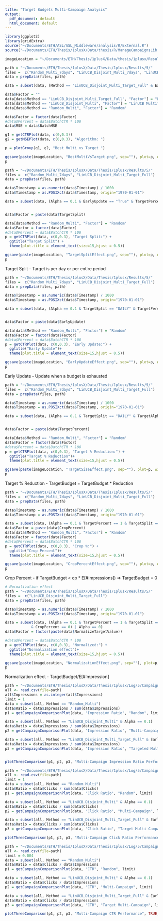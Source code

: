 ```yaml
---
title: "Target Budgets Multi-Campaign Analysis"
output:
  pdf_document: default
  html_document: default
---
```


```r
library(ggplot2)
library(gridExtra)
source("~/Documents/ETH/ASL/ASL_Middleware/analysis/R/External.R")
source("~/Documents/ETH/Thesis/1plusX/Data/thesis/R/ManageCampaignsLib.R")

imageLocation = "~/Documents/ETH/Thesis/1plusX/Data/thesis/1plusx/Results/Images/Multi-Campaign/"
```


```r

path = "~/Documents/ETH/Thesis/1plusX/Data/Thesis/1plusx/Results/5/"
files =  c("Random_Multi_7days", "LinUCB_Disjoint_Multi_7days", "LinUCB_Disjoint_Multi_Target_Full")
data = prepData(files, path)

data = subset(data, (Method == "LinUCB_Disjoint_Multi_Target_Full" & EarlyUpdate == "True" & TargetPercent == 1 & NormalizeTargetValue == "True") | (Method != "LinUCB_Disjoint_Multi_Target_Full") )

data$Factor = ""
data[data$Method == "LinUCB_Disjoint_Multi_Target_Full", "Factor"] = "LinUCB Multi-Target"
data[data$Method == "LinUCB_Disjoint_Multi", "Factor"] = "LinUCB Multi"
data[data$Method == "Random_Multi", "Factor"] = "Random"

data$Factor = factor(data$Factor)
#data$Percent = data$BatchCTR * 100
data$MSE = data$BatchMSE

g1 = getCTRPlot(data, c(0,0.3))
g2 = getMSEPlot(data, c(0,0.3), "Algorithm: ")

p = plotGroup(g1, g2, "Best Multi vs Target ") 

ggsave(paste(imageLocation, "BestMultiVsTarget.png", sep=""), plot=p, width = width * 2, height = 11, units = "cm")
p


```

```r
path = "~/Documents/ETH/Thesis/1plusX/Data/Thesis/1plusx/Results/5/"
files =  c("Random_Multi_7days", "LinUCB_Disjoint_Multi_Target_Full")
data = prepData(files, path)

data$Timestamp = as.numeric(data$Timestamp) / 1000
data$Timestamp = as.POSIXct(data$Timestamp, origin="1970-01-01")

data = subset(data, (Alpha == 0.1 & EarlyUpdate == "True" & TargetPercent == 1 & TargetAlpha == 1 & CropPercent == 0.0  & NormalizeTargetValue == "False") | Alpha == 0)


data$Factor = paste(data$TargetSplit)

data[data$Method == "Random_Multi", "Factor"] = "Random"
data$Factor = factor(data$Factor)
#data$Percent = data$BatchCTR * 100
p = getCTRPlot(data, c(0,0.3), "Target Split:") + 
  ggtitle("Target Split") + 
  theme(plot.title = element_text(size=15,hjust = 0.5))

ggsave(paste(imageLocation, "TargetSplitEffect.png", sep=""), plot=p, width = width * 2, height = 11, units = "cm")
p
```
Target Split - Target is per day or per entire period

```r
path = "~/Documents/ETH/Thesis/1plusX/Data/Thesis/1plusx/Results/5/"
files =  c("Random_Multi_7days", "LinUCB_Disjoint_Multi_Target_Full")
data = prepData(files, path)

data$Timestamp = as.numeric(data$Timestamp) / 1000
data$Timestamp = as.POSIXct(data$Timestamp, origin="1970-01-01")

data = subset(data, (Alpha == 0.1 & TargetSplit == "DAILY" & TargetPercent == 1 & TargetAlpha == 1 & CropPercent == 0.0  & NormalizeTargetValue == "False") | Alpha == 0)


data$Factor = paste(data$EarlyUpdate)

data[data$Method == "Random_Multi", "Factor"] = "Random"
data$Factor = factor(data$Factor)
#data$Percent = data$BatchCTR * 100
p = getCTRPlot(data, c(0,0.3), "Early Update:") + 
  ggtitle("Early Update")+ 
  theme(plot.title = element_text(size=15,hjust = 0.5))

ggsave(paste(imageLocation, "EarlyUpdateEffect.png", sep=""), plot=p, width = width * 2, height = 11, units = "cm")
p
```
Early Update - Update when a budget is exhausted

```r
path = "~/Documents/ETH/Thesis/1plusX/Data/Thesis/1plusx/Results/5/"
files =  c("Random_Multi_7days", "LinUCB_Disjoint_Multi_Target_Full")
data = prepData(files, path)

data$Timestamp = as.numeric(data$Timestamp) / 1000
data$Timestamp = as.POSIXct(data$Timestamp, origin="1970-01-01")

data = subset(data, (Alpha == 0.1 & TargetSplit == "DAILY" & TargetAlpha == 1 & CropPercent == 0.0 & EarlyUpdate =="True" & NormalizeTargetValue == "False") | Alpha == 0)


data$Factor = paste(data$TargetPercent)

data[data$Method == "Random_Multi", "Factor"] = "Random"
data$Factor = factor(data$Factor)
#data$Percent = data$BatchCTR * 100
p = getCTRPlot(data, c(0,0.3), "Target % Reduction:") + 
  ggtitle("Target % Reduction")+ 
  theme(plot.title = element_text(size=15,hjust = 0.5))

ggsave(paste(imageLocation, "TargetSizeEffect.png", sep=""), plot=p, width = width * 2, height = 11, units = "cm")
p

```
Target % Reduction - TargetBudget = TargetBudget * Reduction

```r
path = "~/Documents/ETH/Thesis/1plusX/Data/Thesis/1plusx/Results/5/"
files =  c("Random_Multi_7days", "LinUCB_Disjoint_Multi_Target_Full")
data = prepData(files, path)

data$Timestamp = as.numeric(data$Timestamp) / 1000
data$Timestamp = as.POSIXct(data$Timestamp, origin="1970-01-01")

data = subset(data, (Alpha == 0.1 & TargetPercent == 1 & TargetSplit == "DAILY" & TargetAlpha == 1 & CropPercent > 0.0 & EarlyUpdate =="False") | Alpha == 0)
data$Factor = paste(data$CropPercent)
data[data$Method == "Random_Multi", "Factor"] = "Random"
data$Factor = factor(data$Factor)
#data$Percent = data$BatchCTR * 100
p = getCTRPlot(data, c(0,0.3), "Crop %:") + 
  ggtitle("Crop Percent")+ 
  theme(plot.title = element_text(size=15,hjust = 0.5))

ggsave(paste(imageLocation, "CropPercentEffect.png", sep=""), plot=p, width = width * 2, height = 11, units = "cm")
p
```
Crop Percent - if TargetBudget < cp * E[#Impressions]) => TargetBudget = 0

```r
# Normalization effect
path = "~/Documents/ETH/Thesis/1plusX/Data/Thesis/1plusx/Results/5/"
files =  c("LinUCB_Disjoint_Multi_Target_Full")
data = prepData(files, path)

data$Timestamp = as.numeric(data$Timestamp) / 1000
data$Timestamp = as.POSIXct(data$Timestamp, origin="1970-01-01")

data = subset(data, (Alpha == 0.1 & TargetPercent == 1 & TargetSplit == "DAILY" & TargetAlpha == 1 & EarlyUpdate == "True"
            & CropPercent == 0) | Alpha == 0)
data$Factor = factor(paste(data$NormalizeTargetValue))

#data$Percent = data$BatchCTR * 100
p = getCTRPlot(data, c(0,0.3), "Normalized:") + 
  ggtitle("Normalization effect")+ 
  theme(plot.title = element_text(size=15,hjust = 0.5))

ggsave(paste(imageLocation, "NormalizationEffect.png", sep=""), plot=p, width = width * 2, height = 11, units = "cm")
p

```
Normalization effect - TargetBudget/E[#Impression]


```r

path = "~/Documents/ETH/Thesis/1plusX/Data/Thesis/1plusx/Log/5/Campaign_Log_Full.csv"
all <- read.csv(file=path)
all$Impressions = as.integer(all$Impressions)
limit = 1
data = subset(all, Method == "Random_Multi")
data$Ratio = data$Impressions / sum(data$Impressions)
p1 = getCampaignComparisonPlot(data, "Impression Ratio", "Random", limit) 

data = subset(all, Method == "LinUCB_Disjoint_Multi" & Alpha == 0.1)
data$Ratio = data$Impressions / sum(data$Impressions)
p2 = getCampaignComparisonPlot(data, "Impression Ratio", "Multi-Campaign", limit) 

data = subset(all, Method == "LinUCB_Disjoint_Multi_Target_Full" & EarlyUpdate == "True" & TargetPercent == 1 & NormalizeTargetValue == "True")
data$Ratio = data$Impressions / sum(data$Impressions)
p3 = getCampaignComparisonPlot(data, "Impression Ratio", "Targeted Multi-Campaign", limit) 


plotThreeComparison(p1, p2, p3, "Multi-Campaign Impression Ratio Performance", TRUE, paste(imageLocation, "Multi_VS_Target_ImpressionRatioPerCampaign.png", sep=""))


```

```r

path = "~/Documents/ETH/Thesis/1plusX/Data/Thesis/1plusx/Log/5/Campaign_Log_Full.csv"
all <- read.csv(file=path)
limit = 1
data = subset(all, Method == "Random_Multi")
data$Ratio = data$Clicks / sum(data$Clicks)
p1 = getCampaignComparisonPlot(data, "Click Ratio", "Random", limit) 

data = subset(all, Method == "LinUCB_Disjoint_Multi" & Alpha == 0.1)
data$Ratio = data$Clicks / sum(data$Clicks)
p2 = getCampaignComparisonPlot(data, "Click Ratio", "Multi-Campaign", limit) 

data = subset(all, Method == "LinUCB_Disjoint_Multi_Target_Full" & EarlyUpdate == "True" & TargetPercent == 1 & NormalizeTargetValue == "True")
data$Ratio = data$Clicks / sum(data$Clicks)
p3 = getCampaignComparisonPlot(data, "Click Ratio", "Target Multi-Campaign", limit) 

plotThreeComparison(p1, p2, p3, "Multi-Campaign Click Ratio Performance", TRUE, paste(imageLocation, "Multi_VS_Target_ClickRatioPerCampaign.png", sep=""))

```
```r

path = "~/Documents/ETH/Thesis/1plusX/Data/Thesis/1plusx/Log/5/Campaign_Log_Full.csv"
all <- read.csv(file=path)
limit = 0.004
data = subset(all, Method == "Random_Multi")
data$Ratio = data$Clicks / data$Impressions
p1 = getCampaignComparisonPlot(data, "CTR", "Random", limit) 

data = subset(all, Method == "LinUCB_Disjoint_Multi" & Alpha == 0.1)
data$Ratio = data$Clicks / data$Impressions
p2 = getCampaignComparisonPlot(data, "CTR", "Multi-Campaign", limit) 

data = subset(all, Method == "LinUCB_Disjoint_Multi_Target_Full" & EarlyUpdate == "True" & TargetPercent == 1 & NormalizeTargetValue == "True")
data$Ratio = data$Clicks / data$Impressions
p3 = getCampaignComparisonPlot(data, "CTR", "Target Multi-Campaign", limit) 

plotThreeComparison(p1, p2, p3, "Multi-Campaign CTR Performance", TRUE, paste(imageLocation, "Multi_VS_Target_CTRPerCampaign.png", sep=""))

```


